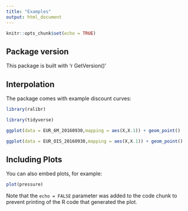```yaml
---
title: "Examples"
output: html_document
---
```


```r
knitr::opts_chunk$set(echo = TRUE)
```
## Package version
This package is built with 'r GetVersion()'

## Interpolation

The package comes with example discount curves:

```r
library(ralibr)

library(tidyverse)

ggplot(data = EUR_6M_20160930,mapping = aes(X,X.1)) + geom_point()

ggplot(data = EUR_OIS_20160930,mapping = aes(X,X.1)) + geom_point()
```

## Including Plots

You can also embed plots, for example:

```r
plot(pressure)
```

Note that the `echo = FALSE` parameter was added to the code chunk to prevent printing of the R code that generated the plot.
